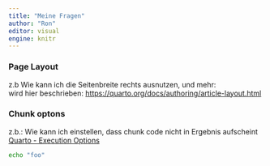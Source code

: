 ```yaml
---
title: "Meine Fragen"
author: "Ron"
editor: visual
engine: knitr
---
```


### Page Layout

z.b Wie kann ich die Seitenbreite rechts ausnutzen, und mehr:\
wird hier beschrieben: <https://quarto.org/docs/authoring/article-layout.html>

### Chunk optons

z.b.: Wie kann ich einstellen, dass chunk code nicht in Ergebnis aufscheint
[Quarto - Execution Options](https://quarto.org/docs/computations/execution-options.html)

```bash

echo "foo" 
```
